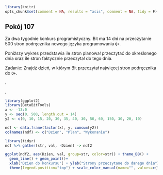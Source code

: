```r
library(knitr)
opts_chunk$set(comment = NA, results = "asis", comment = NA, tidy = F)
```

## Pokój 107

Za dwa tygodnie konkurs programistyczny. Bit ma 14 dni na przeczytanie 500 stron podręcznika nowego języka programowania `Q+`. 

Poniższy wykres przedstawia ile stron planował przeczytać do określonego dnia oraz ile stron faktycznie przeczytał do tego dnia.

Zadanie: Znajdź dzień, w którym Bit przeczytał najwięcej stron podręcznika do `Q+`.

.

.

```r
library(ggplot2)
library(BetaBitTools)
x <- -13:0
y <- seq(0, 500, length.out = 14)
y2 <- c(0, 10, 15, 20, 30, 35, 40, 30, 50, 60, 150, 30, 20, 10)

ndf <- data.frame(factor(x), y, cumsum(y2))
colnames(ndf) <- c("Dzien", "Plan", "Wykonanie")

library(tidyr)
ndf %>% gather(str, val, -Dzien) -> ndf2

ggplot(ndf2, aes(Dzien, val, group=str, color=str)) + theme_BB() + 
  geom_line() + geom_point()+
  xlab("Dzien do konkursu") + ylab("Strony przeczytane do danego dnia") +
  theme(legend.position="top") + scale_color_manual(name="", values=c("black", "grey"))
 
```

